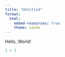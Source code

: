 ```yaml
---
title: "Untitled"
format:
  html:
    embed-resources: true
    theme: cosmo
---
```


Hello, World!

```r
1 + 1
```
